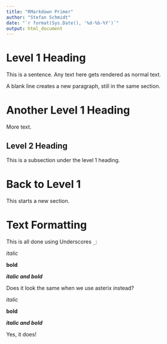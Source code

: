 ```yaml
---
title: "RMarkdown Primer"
author: "Stefan Schmidt"
date: "`r format(Sys.Date(), '%d-%b-%Y')`"
output: html_document
---
```


# Level 1 Heading

This is a sentence. Any text here gets rendered as normal text.

A blank line creates a new paragraph, still in the same section.

# Another Level 1 Heading

More text.

## Level 2 Heading

This is a subsection under the level 1 heading.

# Back to Level 1

This starts a new section.

# Text Formatting

This is all done using Underscores `_`:

_italic_ 

__bold__

___italic and bold___

Does it look the same when we use asterix instead?

*italic*

**bold**

***italic and bold***

Yes, it does!
